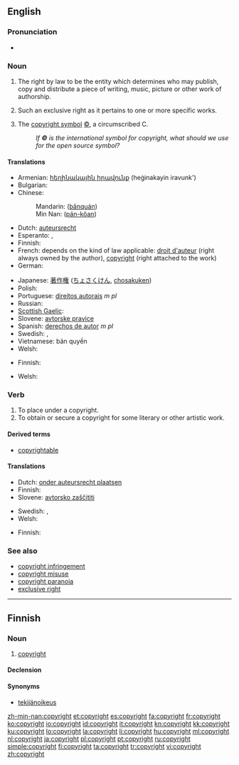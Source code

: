 {{selfref|For Wiktionary's copyrights, see [[Wiktionary:Copyrights]]}}
==English==
{{wikipedia}}

{{rank|remember|fair|blood|526|copyright|4|late|bed}}

===Pronunciation===
* {{audio|en-us-copyright.ogg|Audio (US)}}

===Noun===
{{en-noun|-|s}}

# {{uncountable}} The right by law to be the entity which determines who may publish, copy and distribute a piece of writing, music, picture or other work of authorship.
# {{countable}} Such an exclusive right as it pertains to one or more specific works.
# {{countable}} The [[copyright symbol]] [[©]], a circumscribed C.
#: ''If '''©''' is the international symbol for copyright, what should we use for the open source symbol?''

====Translations====

{{trans-top|right to publish}}
* Armenian: [[հեղինակային իրավունք]] (heġinakayin iravunk')
* Bulgarian: {{t|bg|авторско право|n}}
* Chinese:
*: Mandarin: {{zh-ts|版權|版权}} ([[bǎnquán]])
*: Min Nan: {{zh-ts|版權|版权}} ([[pán-kôan]])
* Dutch: [[auteursrecht]] {{n}}
* Esperanto: {{t-|eo|aŭtorrajto|xs=Esperanto}}, {{t-|eo|kopirajto|xs=Esperanto}}
* Finnish: {{t+|fi|tekijänoikeus}}
* French: depends on the kind of law applicable: [[droit d'auteur]] {{m}} (right always owned by the author), [[copyright]] {{m}} (right attached to the work)
* German: {{t+|de|Urheberrecht|n}}
{{trans-mid}}
* Japanese: [[著作権]] ([[ちょさくけん]], [[chosakuken]])
* Polish: {{t|pl|prawo autorskie|n}}
* Portuguese: [[direitos autorais]] ''m pl''
* Russian: {{t+|ru|авторское право|n|tr=ávtorskoje pravo}}
* [[Scottish Gaelic]]: {{t-|gd|dlighe-sgrìobhaidh|f|xs=Scottish Gaelic}}
* Slovene: [[avtorske pravice]] {{f|p}}
* Spanish: [[derechos de autor]] ''m pl''
* Swedish: {{t-|sv|copyright|c}}, {{t|sv|upphovsrättsskydd|n}}
* Vietnamese: bản quyền
* Welsh: {{t|cy|hawlfraint|f|xs=Welsh}}
{{trans-bottom}}

{{trans-top|symbol ©}}
* Finnish: {{t-|fi|tekijänoikeusmerkki}}
{{trans-mid}}
* Welsh: {{t|cy|symbol hawlfraint|f|xs=Welsh}}
{{trans-bottom}}

===Verb===
{{en-verb}}

# To place under a copyright.
# To obtain or secure a copyright for some literary or other artistic work.

====Derived terms====
* [[copyrightable]]

====Translations====
{{trans-top|place under a copyright}}
* Dutch: [[onder auteursrecht plaatsen]]
* Finnish: {{t|fi|suojata tekijänoikeudella}}
* Slovene: [[avtorsko zaščititi]]
{{trans-mid}}
* Swedish: {{t|sv|upphovsrättsskydda}}, {{t|sv|copyrighskydda}}
* Welsh: {{t|cy|hawlfreintio|xs=Welsh}}
{{trans-bottom}}

{{trans-top|obtain a copyright}}
* Finnish: {{t|fi|suojata tekijänoikeudella}}
{{trans-mid}}
{{trans-bottom}}

===See also===
* [[copyright infringement]]
* [[copyright misuse]]
* [[copyright paranoia]]
* [[exclusive right]]

----

==Finnish==

===Noun===
{{infl|fi|noun}}

# [[#English|copyright]]

====Declension====
{{fi-decl-risti|copyright}}

====Synonyms====
* [[tekijänoikeus]]

[[zh-min-nan:copyright]]
[[et:copyright]]
[[es:copyright]]
[[fa:copyright]]
[[fr:copyright]]
[[ko:copyright]]
[[io:copyright]]
[[id:copyright]]
[[it:copyright]]
[[kn:copyright]]
[[kk:copyright]]
[[ku:copyright]]
[[lo:copyright]]
[[la:copyright]]
[[li:copyright]]
[[hu:copyright]]
[[ml:copyright]]
[[nl:copyright]]
[[ja:copyright]]
[[pl:copyright]]
[[pt:copyright]]
[[ru:copyright]]
[[simple:copyright]]
[[fi:copyright]]
[[ta:copyright]]
[[tr:copyright]]
[[vi:copyright]]
[[zh:copyright]]